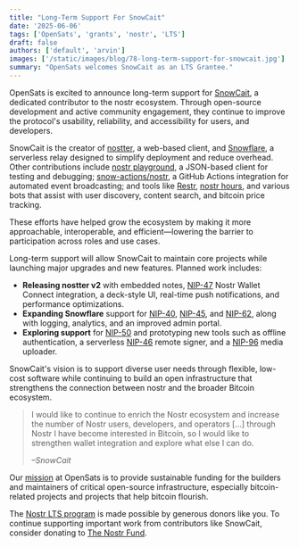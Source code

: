 ```yaml
---
title: "Long-Term Support For SnowCait"
date: '2025-06-06'
tags: ['OpenSats', 'grants', 'nostr', 'LTS']
draft: false
authors: ['default', 'arvin']
images: ['/static/images/blog/78-long-term-support-for-snowcait.jpg']
summary: "OpenSats welcomes SnowCait as an LTS Grantee."
---
```


OpenSats is excited to announce long-term support for
[SnowCait](https://github.com/SnowCait), a dedicated contributor to the nostr
ecosystem. Through open-source development and active community engagement, they
continue to improve the protocol's usability, reliability, and accessibility for
users, and developers.

SnowCait is the creator of [nostter](https://nostter.app/), a web-based client,
and [Snowflare](https://github.com/SnowCait/snowflare), a serverless relay
designed to simplify deployment and reduce overhead. Other contributions include
[nostr playground](https://github.com/SnowCait/nostr-playground), a JSON-based
client for testing and debugging;
[snow-actions/nostr](https://github.com/snow-actions/nostr), a GitHub Actions
integration for automated event broadcasting; and tools like
[Restr](https://github.com/SnowCait/restr), [nostr
hours](https://github.com/SnowCait/nostr-hours), and various bots that assist
with user discovery, content search, and bitcoin price tracking.

These efforts have helped grow the ecosystem by making it more approachable,
interoperable, and efficient—lowering the barrier to participation across
roles and use cases.

Long-term support will allow SnowCait to maintain core projects while launching
major upgrades and new features. Planned work includes:

- **Releasing nostter v2** with embedded notes,
  [NIP-47](https://github.com/nostr-protocol/nips/blob/master/47.md) Nostr
  Wallet Connect integration, a deck-style UI, real-time push notifications, and
  performance optimizations.
- **Expanding Snowflare** support for
  [NIP-40](https://github.com/nostr-protocol/nips/blob/master/40.md),
  [NIP-45](https://github.com/nostr-protocol/nips/blob/master/45.md), and
  [NIP-62](https://github.com/nostr-protocol/nips/blob/master/62.md), along with
  logging, analytics, and an improved admin portal.
- **Exploring support** for
  [NIP-50](https://github.com/nostr-protocol/nips/blob/master/50.md) and
  prototyping new tools such as offline authentication, a serverless
  [NIP-46](https://github.com/nostr-protocol/nips/blob/master/46.md) remote
  signer, and a
  [NIP-96](https://github.com/nostr-protocol/nips/blob/master/96.md) media
  uploader.

SnowCait's vision is to support diverse user needs through flexible, low-cost
software while continuing to build an open infrastructure that strengthens the
connection between nostr and the broader Bitcoin ecosystem.

> I would like to continue to enrich the Nostr ecosystem and increase the
> number of Nostr users, developers, and operators [...] through Nostr I have
> become interested in Bitcoin, so I would like to strengthen wallet integration
> and explore what else I can do.
>
> <cite>–SnowCait</cite>

Our [mission](/mission) at OpenSats is to provide
sustainable funding for the builders and maintainers of critical open-source
infrastructure, especially bitcoin-related projects and projects that help
bitcoin flourish.

The [Nostr LTS program](/blog/nostr-lts-long-term-support-for-nostr-developers)
is made possible by generous donors like you. To continue supporting important
work from contributors like SnowCait, consider donating to [The Nostr
Fund](/funds/nostr).

<center>
    <DonateToNostrFundButton/>
</center>
